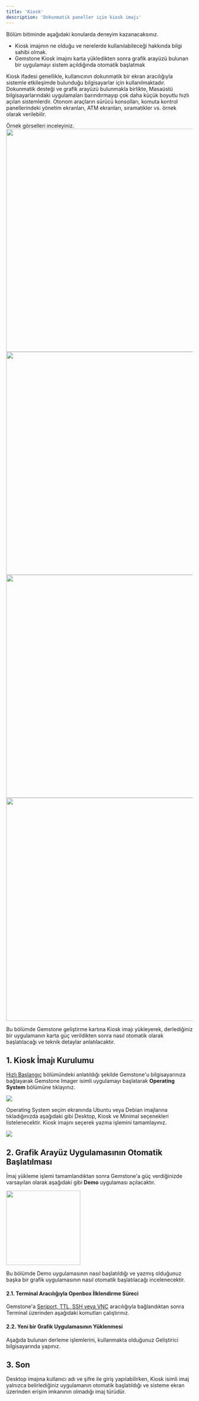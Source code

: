 ```yaml
---
title: 'Kiosk'
description: 'Dokunmatik paneller için kiosk imajı'
---
```



<Tip>
Bölüm bitiminde aşağıdaki konularda deneyim kazanacaksınız.

* Kiosk imajının ne olduğu ve nerelerde kullanılabileceği hakkında bilgi sahibi olmak.
* Gemstone Kiosk imajını karta yükledikten sonra grafik arayüzü bulunan bir uygulamayı sistem açıldığında otomatik başlatmak
</Tip>

Kiosk ifadesi genellikle, kullanıcının dokunmatik bir ekran aracılığıyla sistemle etkileşimde
bulunduğu bilgisayarlar için kullanılmaktadır. Dokunmatik desteği ve grafik arayüzü bulunmakla birlikte,
Masaüstü bilgisayarlarındaki uygulamaları barındırmayıp çok daha küçük boyutlu hızlı açılan sistemlerdir.
Otonom araçların sürücü konsolları, komuta kontrol panellerindeki yönetim
ekranları, ATM ekranları, sıramatikler vs. örnek olarak verilebilir.

<Note>
Örnek görselleri inceleyiniz.
</Note>

<AccordionGroup>

  <Accordion title="Cezeri Uçan Araba Komuta Kontrol Paneli">
    <Frame>
      <img height="600" width="800" src="/images/cezeri-console.png" />
    </Frame>
  </Accordion>

  <Accordion title="TOGG Uçtan Uca Sürücü Konsolu">
    <Frame>
      <img height="600" width="800" src="/images/togg-console.png" />
    </Frame>
  </Accordion>

  <Accordion title="Tesla Sürücü Konsolu">
    <Frame>
      <img height="600" width="800" src="/images/tesla-console.png" />
    </Frame>
  </Accordion>

  <Accordion title="SpaceX Dragon Kapsülü Komuta Kontrol Paneli">
    <Frame>
      <img height="600" width="800" src="/images/dragon-console.png" />
    </Frame>
  </Accordion>

</AccordionGroup>

Bu bölümde Gemstone geliştirme kartına Kiosk imajı yükleyerek, derlediğiniz bir uygulamanın karta güç
verildikten sonra nasıl otomatik olarak başlatılacağı ve teknik detaylar anlatılacaktır. 

## 1. Kiosk İmajı Kurulumu

[Hızlı Başlangıç](../quickstart#1-kurulum) bölümündeki anlatıldığı şekilde Gemstone'u bilgisayarınıza 
bağlayarak Gemstone Imager isimli uygulamayı başlatarak **Operating System** bölümüne tıklayınız.

<Frame>
  <img src="/images/gem-imager/select-os.png" />
</Frame>

Operating System seçim ekranında Ubuntu veya Debian imajlarına tıkladığınızda aşağıdaki gibi Desktop,
Kiosk ve Minimal seçenekleri listelenecektir. Kiosk imajını seçerek yazma işlemini tamamlayınız.

<Frame>
  <img src="/images/gem-imager/select-kiosk.png" />
</Frame>

## 2. Grafik Arayüz Uygulamasının Otomatik Başlatılması

İmaj yükleme işlemi tamamlandıktan sonra Gemstone'a güç verdiğinizde varsayılan olarak aşağıdaki 
gibi **Demo** uygulaması açılacaktır.

<Frame caption="Todo: Kiosk GCS">
  <img height="200" width="200" src="/images/under-construction.png" />
</Frame>

Bu bölümde Demo uygulamasının nasıl başlatıldığı ve yazmış olduğunuz başka bir grafik uygulamasının nasıl otomatik
başlatılacağı incelenecektir.

#### 2.1. Terminal Aracılığıyla Openbox İlklendirme Süreci

Gemstone'a [Seriport, TTL, SSH veya VNC](../quickstart#2-1-seriport) aracılığıyla bağlandıktan sonra Terminal
üzerinden aşağıdaki komutları çalıştırınız.

<SnippetOpenBox />

#### 2.2. Yeni bir Grafik Uygulamasının Yüklenmesi

Aşağıda bulunan derleme işlemlerini, kullanmakta olduğunuz Geliştirici bilgisayarında yapınız.

<SnippetKioskExample />

## 3. Son

Desktop imajına kullanıcı adı ve şifre ile giriş yapılabilirken, Kiosk isimli imaj yalnızca belirlediğiniz uygulamanın
otomatik başlatıldığı ve sisteme ekran üzerinden erişim imkanının olmadığı imaj türüdür.
